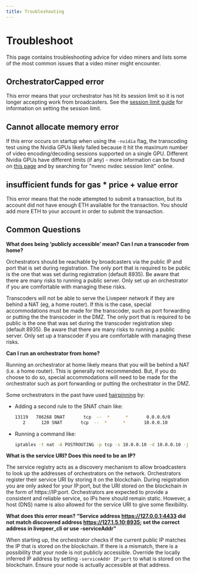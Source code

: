 ```yaml
---
title: Troubleshooting
---
```


# Troubleshoot

This page contains troubleshooting advice for video miners and lists some of the
most common issues that a video miner might encounter.

## OrchestratorCapped error

This error means that your orchestrator has hit its session limit so it is not
longer accepting work from broadcasters. See the
[session limit guide](./limits.md) for information on setting the session limit.

## Cannot allocate memory error

If this error occurs on startup when using the `-nvidia` flag, the transcoding
test using the Nvidia GPUs likely failed because it hit the maximum number of
video encoding/decoding sessions supported on a single GPU. Different Nvidia
GPUs have different limits (if any) - more information can be found on
[this page](https://developer.nvidia.com/video-encode-and-decode-gpu-support-matrix-new)
and by searching for "nvenc nvdec session limit" online.

## insufficient funds for gas \* price + value error

This error means that the node attempted to submit a transaction, but its
account did not have enough ETH available for the transaction. You should add
more ETH to your account in order to submit the transaction.

## Common Questions

**What does being ‘publicly accessible’ mean? Can I run a transcoder from
home?**

Orchestrators should be reachable by broadcasters via the public IP and port
that is set during registration. The only port that is required to be public is
the one that was set during registration (default 8935). Be aware that there are
many risks to running a public server. Only set up an orchestrator if you are
comfortable with managing these risks.

Transcoders will not be able to serve the Livepeer network if they are behind a
NAT (eg, a home router). If this is the case, special accommodations must be
made for the transcoder, such as port forwarding or putting the the transcoder
in the DMZ. The only port that is required to be public is the one that was set
during the transcoder registration step (default 8935). Be aware that there are
many risks to running a public server. Only set up a transcoder if you are
comfortable with managing these risks.

**Can I run an orchestrator from home?**

Running an orchestrator at home likely means that you will be behind a NAT (i.e.
a home router). This is generally not recommended. But, if you do choose to do
so, special accommodations will need to be made for the orchestrator such as
port forwarding or putting the orchestrator in the DMZ.

Some orchestrators in the past have used
[hairpinning](https://en.wikipedia.org/wiki/Hairpinning) by:

- Adding a second rule to the SNAT chain like:

  ```bash
  13119   786268 DNAT       tcp  --  *      *       0.0.0.0/0            <EXTERNAL_IP>       tcp dpt:8935 to:10.0.0.10
     2      120 SNAT       tcp  --  *      *       10.0.0.10            10.0.0.10            to:<EXTERNAL_IP>
  ```

- Running a command like:

  ```bash
  iptables -t nat -A POSTROUTING -p tcp -s 10.0.0.10 -d 10.0.0.10 -j SNAT --to-source <EXTERNAL_IP>
  ```

**What is the service URI? Does this need to be an IP?**

The service registry acts as a discovery mechanism to allow broadcasters to look
up the addresses of orchestrators on the network. Orchestrators register their
service URI by storing it on the blockchain. During reigstration you are only
asked for your IP:port, but the URI stored on the blockchain in the form of
https://IP:port. Orchestrators are expected to provide a consistent and reliable
service, so IPs here should remain static. However, a host (DNS) name is also
allowed for the service URI to give some flexibility.

**What does this error mean? “Service address https://127.0.0.1:4433 did not
match discovered address https://127.1.5.10:8935; set the correct address in
livepeer_cli or use -serviceAddr”**

When starting up, the orchestrator checks if the current public IP matches the
IP that is stored on the blockchain. If there is a mismatch, there is a
possibility that your node is not publicly accessible. Override the locally
inferred IP address by setting `-serviceAddr IP:port` to what is stored on the
blockchain. Ensure your node is actually accessible at that address.
